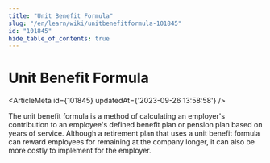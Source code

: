 ```yaml
---
title: "Unit Benefit Formula"
slug: "/en/learn/wiki/unitbenefitformula-101845"
id: "101845"
hide_table_of_contents: true
---
```



# Unit Benefit Formula

<ArticleMeta id={101845} updatedAt={'2023-09-26 13:58:58'} />
<div className='border-solid border-b border-t-0 my-4 border-[var(--ifm-color-gray-300)]' />

The unit benefit formula is a method of calculating an employer's contribution to an employee's defined benefit plan or pension plan based on years of service. Although a retirement plan that uses a unit benefit formula can reward employees for remaining at the company longer, it can also be more costly to implement for the employer.
